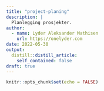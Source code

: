 ```yaml
---
title: "project-planing"
description: |
  Planlegging prosjekter. 
author:
  - name: Lyder Aleksander Mathisen   
    url: https://onelyder.com
date: 2022-05-30
output:
  distill::distill_article:
    self_contained: false
draft: true
---
```



```r
knitr::opts_chunk$set(echo = FALSE)
```







